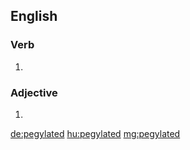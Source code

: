 ==English==

===Verb===
{{head|en|verb form}}

# {{en-past of|pegylate}} {{alternate form of|lang=en|PEGylated}}

===Adjective===
{{en-adj}}

# {{alternate form of|lang=en|PEGylated}}

[[de:pegylated]]
[[hu:pegylated]]
[[mg:pegylated]]